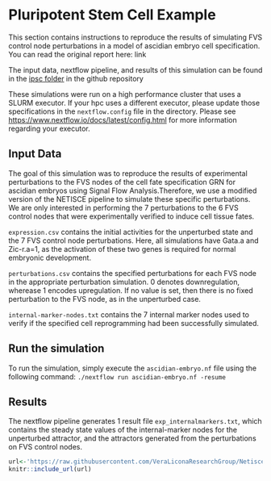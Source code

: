 # Pluripotent Stem Cell Example

This section contains instructions to reproduce the results of simulating FVS control node perturbations in a model of ascidian embryo cell specification. You can read the original report here: link

The input data, nextflow pipeline, and results of this simulation can be found in the [ipsc folder](https://github.com/VeraLiconaResearchGroup/Netisce/tree/main/ipsc) in the github repository

These simulations were run on a high performance cluster that uses a SLURM executor. If your hpc uses a different executor, please update those specifications in the `nextflow.config` file in the directory. Please see <https://www.nextflow.io/docs/latest/config.html> for more information regarding your executor.

## Input Data
The goal of this simulation was to reproduce the results of experimental perturbations to the FVS nodes of the cell fate specification GRN for ascidian embryos using Signal Flow Analysis.Therefore, we use a modified version of the NETISCE pipeline to simulate these specific perturbations.
We are only interested in performing the 7 perturbations to the 6 FVS control nodes that were experimentally verified to induce cell tissue fates.

`expression.csv` contains the initial activities for the unperturbed state and the 7 FVS control node perturbations. Here, all simulations have Gata.a and Zic-r.a=1, as the activation of these two genes is required for normal embryonic development. 

`perturbations.csv` contains the specified perturbations for each FVS node in the appropriate perturbation simulation. 0 denotes downregulation, wherease 1 encodes upregulation. If no value is set, then there is no fixed perturbation to the FVS node, as in the unperturbed case.

`internal-marker-nodes.txt` contains the 7 internal marker nodes used to verify if the specified cell reprogramming had been successfully simulated.

## Run the simulation
To run the simulation, simply execute the `ascidian-embryo.nf` file using the following command: `./nextflow run ascidian-embryo.nf -resume`

## Results
The nextflow pipeline generates 1 result file `exp_internalmarkers.txt`, which contains the steady state values of the internal-marker nodes for the unperturbed attractor, and the attractors generated from the perturbations on FVS control nodes.




```r
url<-'https://raw.githubusercontent.com/VeraLiconaResearchGroup/Netisce/main/ipsc/results/silhouette.png'
knitr::include_url(url)
```


